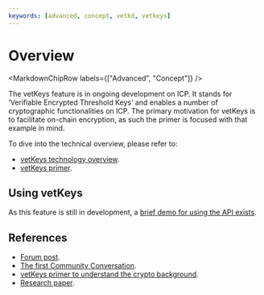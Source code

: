 ```yaml
---
keywords: [advanced, concept, vetkd, vetkeys]
---
```



# Overview

<MarkdownChipRow labels={["Advanced", "Concept"]} />

The vetKeys feature is in ongoing development on ICP. It stands for ‘Verifiable Encrypted Threshold Keys’ and enables a number of cryptographic functionalities on ICP. The primary motivation for vetKeys is to facilitate on-chain encryption, as such the primer is focused with that example in mind.

To dive into the technical overview, please refer to:

- [vetKeys technology overview](/docs/current/references/vetkeys-overview).
- [vetKeys primer](https://thebigfile.com/blog/features/vetkey-primer).

## Using vetKeys

As this feature is still in development, a [brief demo for using the API exists](using-vetkeys.mdx).

## References
- [Forum post](https://forum.dfinity.org/t/threshold-key-derivation-privacy-on-the-ic/16560).
- [The first Community Conversation](https://youtu.be/baM6jHnmMq8).
- [vetKeys primer to understand the crypto background](https://thebigfile.com/blog/features/vetkey-primer).
- [Research paper](https://eprint.iacr.org/2023/616.pdf).

